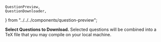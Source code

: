     QuestionPreview,
    QuestionDownloader,
} from "../../../components/question-preview";

**Select Questions to Download.** Selected questions will be combined into a TeX file that
you may compile on your local machine.

<QuestionDownloader unit={3} />

